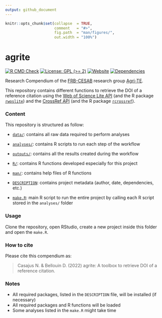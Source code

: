 ```yaml
---
output: github_document
---
```


<!-- README.md is generated from README.Rmd. Please edit that file -->


```r
knitr::opts_chunk$set(collapse  = TRUE,
                      comment   = "#>",
                      fig.path  = "man/figures/",
                      out.width = "100%")
```



# agrite


<!-- badges: start -->
[![R CMD Check](https://github.com/frbcesab/agrite/actions/workflows/R-CMD-check.yaml/badge.svg)](https://github.com/ahasverus/agrite/actions/workflows/R-CMD-check.yaml)
[![License: GPL (>= 2)](https://img.shields.io/badge/License-GPL%20%28%3E%3D%202%29-blue.svg)](https://choosealicense.com/licenses/gpl-2.0/)
[![Website](https://github.com/frbcesab/agrite/actions/workflows/pkgdown.yaml/badge.svg)](https://github.com/frbcesab/agrite/actions/workflows/pkgdown.yaml)
[![Dependencies](https://img.shields.io/badge/dependencies-9/66-orange?style=flat)](#)
<!-- badges: end -->


Research Compendium of the 
[FRB-CESAB](https://www.fondationbiodiversite.fr/en/about-the-foundation/le-cesab/) 
research group 
[Agri-TE](https://www.fondationbiodiversite.fr/en/the-frb-in-action/programs-and-projects/le-cesab/agri-te/).

This repository contains different functions to retrieve the DOI of a reference
citation using the [Web of Science Lite API](https://developer.clarivate.com/apis/woslite) 
(and the R package [`rwoslite`](https://github.com/frbcesab/rwoslite)) and the 
[CrossRef API](https://www.crossref.org/documentation/retrieve-metadata/rest-api/) 
(and the R package [`rcrossref`](https://cran.r-project.org/package=rcrossref)).



### Content

This repository is structured as follow:

- [`data/`](https://github.com/frbcesab/agrite/tree/master/data):
contains all raw data required to perform analyses

- [`analyses/`](https://github.com/frbcesab/agrite/tree/master/analyses/):
contains R scripts to run each step of the workflow

- [`outputs/`](https://github.com/frbcesab/agrite/tree/master/outputs):
contains all the results created during the workflow

- [`R/`](https://github.com/frbcesab/agrite/tree/master/R):
contains R functions developed especially for this project

- [`man/`](https://github.com/frbcesab/agrite/tree/master/man):
contains help files of R functions

- [`DESCRIPTION`](https://github.com/frbcesab/agrite/tree/master/DESCRIPTION):
contains project metadata (author, date, dependencies, etc.)

- [`make.R`](https://github.com/frbcesab/agrite/tree/master/make.R):
main R script to run the entire project by calling each R script stored in the `analyses/` folder



### Usage

Clone the repository, open RStudio, create a new project inside this folder 
and open the `make.R`.



### How to cite

Please cite this compendium as: 

> Casajus N. & Bellouin D. (2022) agrite: A toolbox to retrieve DOI of a reference citation.



### Notes

- All required packages, listed in the `DESCRIPTION` file, will be installed (if necessary)
- All required packages and R functions will be loaded
- Some analyses listed in the `make.R` might take time
